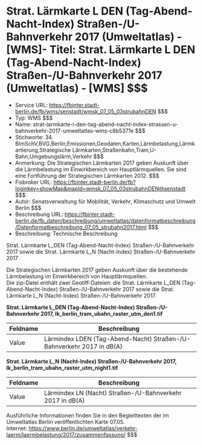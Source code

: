 # Strat. Lärmkarte L DEN (Tag-Abend-Nacht-Index) Straßen-/U-Bahnverkehr 2017 (Umweltatlas) - [WMS]- Titel: Strat. Lärmkarte L DEN (Tag-Abend-Nacht-Index) Straßen-/U-Bahnverkehr 2017 (Umweltatlas) - [WMS] $$$
- Service URL: https://fbinter.stadt-berlin.de/fb/wms/senstadt/wmsk_07_05_03strubahnDEN $$$
- Typ: WMS $$$
- Name: strat-larmkarte-l-den-tag-abend-nacht-index-strassen-u-bahnverkehr-2017-umweltatlas-wms-c8b5371e $$$
- Stichworte: 34. BImSchV,BVG,Berlin,Emissionen,Geodaten,Karten,Lärmbelastung,Lärmkartierung,Strategische Lärmkarten,Straßenbahn,Tram,U-Bahn,Umgebungslärm,Verkehr $$$
- Anmerkung: Die Strategischen Lärmkarten 2017 geben Auskunft über die Lärmbelastung im Einwirkbereich von Hauptlärmquellen. Sie sind eine Fortführung der Strategischen Lärmkarten 2012. $$$
- Fisbroker URL: https://fbinter.stadt-berlin.de/fb?loginkey=showMap&mapId=wmsk_07_05_03strubahnDEN@senstadt $$$
- Autor: Senatsverwaltung für Mobilität, Verkehr, Klimaschutz und Umwelt Berlin $$$
- Beschreibung URL: https://fbinter.stadt-berlin.de/fb_daten/beschreibung/umweltatlas/datenformatbeschreibung/Datenformatbeschreibung_07_05_strubahn2017.html $$$
- Beschreibung: Technische Beschreibung 

Strat. Lärmkarte L\_DEN (Tag-Abend-Nacht-Index) Straßen-/U-Bahnverkehr 2017 sowie die Strat. Lärmkarte L\_N (Nacht-Index) Straßen-/U-Bahnverkehr 2017

Die Strategischen Lärmkarten 2017 geben Auskunft über die bestehende Lärmbelastung im Einwirkbereich von Hauptlärmquellen.   
Die zip-Datei enthält zwei Geotiff-Dateien: die Strat. Lärmkarte L\_DEN (Tag-Abend-Nacht-Index) Straßen-/U-Bahnverkehr 2017 sowie die Strat. Lärmkarte L\_N (Nacht-Index) Straßen-/U-Bahnverkehr 2017.

**Strat. Lärmkarte L\_DEN (Tag-Abend-Nacht-Index) Straßen-/U-Bahnverkehr 2017, lk\_berlin\_tram\_ubahn\_raster\_utm\_den1.tif**

| Feldname | Beschreibung                                                          |
| -------- | --------------------------------------------------------------------- |
| Value    | Lärmindex LDEN (Tag-Abend-Nacht) Straßen-/U-Bahnverkehr 2017 in dB(A) |

**Strat. Lärmkarte L\_N (Nacht-Index) Straßen-/U-Bahnverkehr 2017, lk\_berlin\_tram\_ubahn\_raster\_utm\_night1.tif**

| Feldname | Beschreibung                                              |
| -------- | --------------------------------------------------------- |
| Value    | Lärmindex LN (Nacht) Straßen-/U-Bahnverkehr 2017 in dB(A) |

Ausführliche Informationen finden Sie in den Begleittexten der im Umweltatlas Berlin veröffentlichten Karte 07.05.  
Internet: https://www.berlin.de/umweltatlas/verkehr-laerm/laermbelastung/2017/zusammenfassung/ $$$
